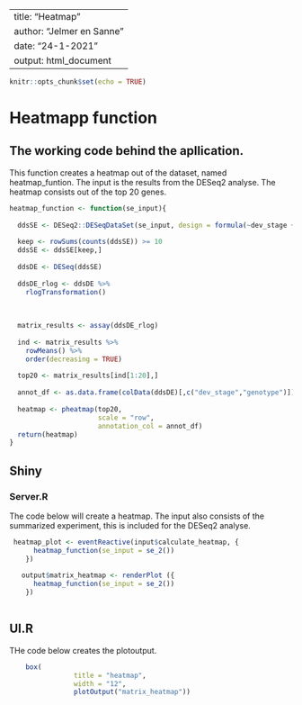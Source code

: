 
---
title: "Heatmap"
author: "Jelmer en Sanne"
date: "24-1-2021"
output: html_document
---

```r
knitr::opts_chunk$set(echo = TRUE)
```

# Heatmapp function
## The working code behind the apllication. 

This function creates a heatmap out of the dataset, named heatmap_funtion. The input is the results from the DESeq2 analyse. The heatmap consists out of the top 20 genes. 
```r
heatmap_function <- function(se_input){
  
  ddsSE <- DESeq2::DESeqDataSet(se_input, design = formula(~dev_stage + genotype))
  
  keep <- rowSums(counts(ddsSE)) >= 10
  ddsSE <- ddsSE[keep,]
  
  ddsDE <- DESeq(ddsSE)
  
  ddsDE_rlog <- ddsDE %>%
    rlogTransformation() 
  
  
  
  matrix_results <- assay(ddsDE_rlog)
  
  ind <- matrix_results %>%
    rowMeans() %>%
    order(decreasing = TRUE) 
  
  top20 <- matrix_results[ind[1:20],]
  
  annot_df <- as.data.frame(colData(ddsDE)[,c("dev_stage","genotype")])
  
  heatmap <- pheatmap(top20,
                      scale = "row", 
                      annotation_col = annot_df)
  return(heatmap)
}
```

## Shiny 
### Server.R

The code below will create a heatmap. The input also consists of the summarized experiment, this is included for the DESeq2 analyse. 
```r
 heatmap_plot <- eventReactive(input$calculate_heatmap, {
      heatmap_function(se_input = se_2())
    })
    
   output$matrix_heatmap <- renderPlot ({
      heatmap_function(se_input = se_2())
    })
   
```
   
## UI.R

THe code below creates the plotoutput. 
```r
    box(
                title = "heatmap",
                width = "12",
                plotOutput("matrix_heatmap"))
```



